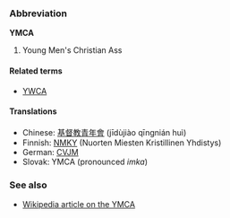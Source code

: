 ===Abbreviation===
'''YMCA'''

#Young Men's Christian Ass

====Related terms====
*[[YWCA]]

====Translations====
*Chinese: [[基督教青年會]] (jīdùjiào qīngnián huì)
*Finnish: [[NMKY]] (Nuorten Miesten Kristillinen Yhdistys)
*German: [[CVJM]]
*Slovak: YMCA (pronounced ''imka'')

===See also===
*[[w:YMCA|Wikipedia article on the YMCA]]